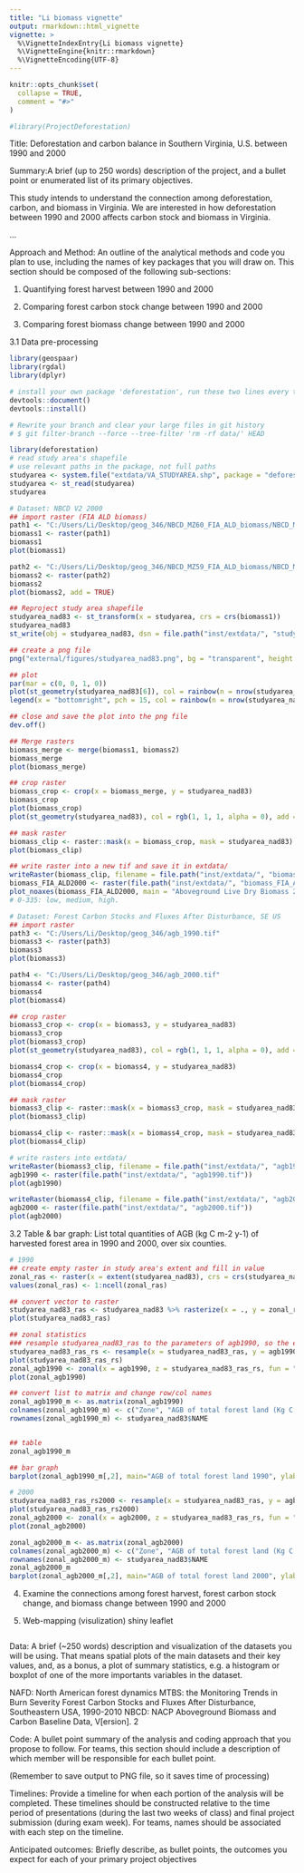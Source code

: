 ```yaml
---
title: "Li biomass vignette"
output: rmarkdown::html_vignette
vignette: >
  %\VignetteIndexEntry{Li biomass vignette}
  %\VignetteEngine{knitr::rmarkdown}
  %\VignetteEncoding{UTF-8}
---
```


```r
knitr::opts_chunk$set(
  collapse = TRUE,
  comment = "#>"
)
```

```r
#library(ProjectDeforestation)
```

Title: Deforestation and carbon balance in Southern Virginia, U.S. between 1990 and 2000

Summary:A brief (up to 250 words) description of the project, and a bullet point or enumerated list of its primary objectives.

This study intends to understand the connection among deforestation, carbon, and biomass in Virginia. We are interested in how deforestation between 1990 and 2000 affects carbon stock and biomass in Virginia.  

...


Approach and Method: An outline of the analytical methods and code you plan to use, including the names of key packages that you will draw on. This section should be composed of the following sub-sections:

1. Quantifying forest harvest between 1990 and 2000


2. Comparing forest carbon stock change between 1990 and 2000

3. Comparing forest biomass change between 1990 and 2000

3.1 Data pre-processing
```r
library(geospaar)
library(rgdal)
library(dplyr)

# install your own package 'deforestation', run these two lines every time after changing anything in your package. 
devtools::document()
devtools::install()

# Rewrite your branch and clear your large files in git history
# $ git filter-branch --force --tree-filter 'rm -rf data/' HEAD

library(deforestation)
# read study area's shapefile
# use relevant paths in the package, not full paths
studyarea <- system.file("extdata/VA_STUDYAREA.shp", package = "deforestation")
studyarea <- st_read(studyarea)
studyarea

# Dataset: NBCD V2 2000
## import raster (FIA ALD biomass)
path1 <- "C:/Users/Li/Desktop/geog_346/NBCD_MZ60_FIA_ALD_biomass/NBCD_MZ60_FIA_ALD_biomass.tif"
biomass1 <- raster(path1)
biomass1
plot(biomass1)

path2 <- "C:/Users/Li/Desktop/geog_346/NBCD_MZ59_FIA_ALD_biomass/NBCD_MZ59_FIA_ALD_biomass.tif"
biomass2 <- raster(path2)
biomass2
plot(biomass2, add = TRUE)

## Reproject study area shapefile
studyarea_nad83 <- st_transform(x = studyarea, crs = crs(biomass1))
studyarea_nad83
st_write(obj = studyarea_nad83, dsn = file.path("inst/extdata/", "studyarea_nad83.shp"))

## create a png file 
png("external/figures/studyarea_nad83.png", bg = "transparent", height = 4, width = 3, res = 300, units = "in")

## plot 
par(mar = c(0, 0, 1, 0))
plot(st_geometry(studyarea_nad83[6]), col = rainbow(n = nrow(studyarea_nad83)), main = "Study Area")
legend(x = "bottomright", pch = 15, col = rainbow(n = nrow(studyarea_nad83)), bty = "n", legend = studyarea_nad83$NAME)

## close and save the plot into the png file
dev.off()

## Merge rasters
biomass_merge <- merge(biomass1, biomass2)
biomass_merge
plot(biomass_merge)

## crop raster
biomass_crop <- crop(x = biomass_merge, y = studyarea_nad83)
biomass_crop
plot(biomass_crop)
plot(st_geometry(studyarea_nad83), col = rgb(1, 1, 1, alpha = 0), add = TRUE)

## mask raster
biomass_clip <- raster::mask(x = biomass_crop, mask = studyarea_nad83)
plot(biomass_clip)

## write raster into a new tif and save it in extdata/ 
writeRaster(biomass_clip, filename = file.path("inst/extdata/", "biomass_FIA_ALD_2000.tif"))
biomass_FIA_ALD2000 <- raster(file.path("inst/extdata/", "biomass_FIA_ALD_2000.tif"))
plot_noaxes(biomass_FIA_ALD2000, main = "Aboveground Live Dry Biomass 2000", legend.args = list(text = expression("kg C m"^-2, "                       y"^-1)))
# 0-335: low, medium, high. 

# Dataset: Forest Carbon Stocks and Fluxes After Disturbance, SE US
## import raster
path3 <- "C:/Users/Li/Desktop/geog_346/agb_1990.tif"
biomass3 <- raster(path3)
biomass3
plot(biomass3)

path4 <- "C:/Users/Li/Desktop/geog_346/agb_2000.tif"
biomass4 <- raster(path4)
biomass4
plot(biomass4)

## crop raster 
biomass3_crop <- crop(x = biomass3, y = studyarea_nad83)
biomass3_crop
plot(biomass3_crop)
plot(st_geometry(studyarea_nad83), col = rgb(1, 1, 1, alpha = 0), add = TRUE)

biomass4_crop <- crop(x = biomass4, y = studyarea_nad83)
biomass4_crop
plot(biomass4_crop)

## mask raster
biomass3_clip <- raster::mask(x = biomass3_crop, mask = studyarea_nad83)
plot(biomass3_clip)

biomass4_clip <- raster::mask(x = biomass4_crop, mask = studyarea_nad83)
plot(biomass4_clip)

# write rasters into extdata/
writeRaster(biomass3_clip, filename = file.path("inst/extdata/", "agb1990.tif"))
agb1990 <- raster(file.path("inst/extdata/", "agb1990.tif"))
plot(agb1990)

writeRaster(biomass4_clip, filename = file.path("inst/extdata/", "agb2000.tif"))
agb2000 <- raster(file.path("inst/extdata/", "agb2000.tif"))
plot(agb2000)

```

3.2 Table & bar graph: List total quantities of AGB (kg C m-2 y-1) of harvested forest area in 1990 and 2000, over six counties. 
```r
# 1990
## create empty raster in study area's extent and fill in value
zonal_ras <- raster(x = extent(studyarea_nad83), crs = crs(studyarea_nad83), res = 30)
values(zonal_ras) <- 1:ncell(zonal_ras)

## convert vector to raster
studyarea_nad83_ras <- studyarea_nad83 %>% rasterize(x = ., y = zonal_ras) 
plot(studyarea_nad83_ras)

## zonal statistics
### resample studyarea_nad83_ras to the parameters of agb1990, so the extent matches between data. 
studyarea_nad83_ras_rs <- resample(x = studyarea_nad83_ras, y = agb1990, method = "ngb")
plot(studyarea_nad83_ras_rs)
zonal_agb1990 <- zonal(x = agb1990, z = studyarea_nad83_ras_rs, fun = "sum") 
plot(zonal_agb1990)

## convert list to matrix and change row/col names
zonal_agb1990_m <- as.matrix(zonal_agb1990)
colnames(zonal_agb1990_m) <- c("Zone", "AGB of total forest land (Kg C m-2)")
rownames(zonal_agb1990_m) <- studyarea_nad83$NAME


## table
zonal_agb1990_m

## bar graph
barplot(zonal_agb1990_m[,2], main="AGB of total forest land 1990", ylab = colnames(zonal_agb1990_m)[2])

# 2000
studyarea_nad83_ras_rs2000 <- resample(x = studyarea_nad83_ras, y = agb2000, method = "ngb")
plot(studyarea_nad83_ras_rs2000)
zonal_agb2000 <- zonal(x = agb2000, z = studyarea_nad83_ras_rs, fun = "sum") 
plot(zonal_agb2000)

zonal_agb2000_m <- as.matrix(zonal_agb2000)
colnames(zonal_agb2000_m) <- c("Zone", "AGB of total forest land (Kg C m-2)")
rownames(zonal_agb2000_m) <- studyarea_nad83$NAME
zonal_agb2000_m
barplot(zonal_agb2000_m[,2], main="AGB of total forest land 2000", ylab = colnames(zonal_agb2000_m)[2])

```



4. Examine the connections among forest harvest, forest carbon stock change, and biomass change between 1990 and 2000 

5. Web-mapping (visulization) 
shiny 
leaflet 
```r

```


Data: A brief (~250 words) description and visualization of the datasets you will be using. That means spatial plots of the main datasets and their key values, and, as a bonus, a plot of summary statistics, e.g. a histogram or boxplot of one of the more importants variables in the dataset.

NAFD: North American forest dynamics
MTBS: the Monitoring Trends in Burn Severity
Forest Carbon Stocks and Fluxes After Disturbance, Southeastern USA, 1990-2010
NBCD: NACP Aboveground Biomass and Carbon Baseline Data, V[ersion]. 2

Code: A bullet point summary of the analysis and coding approach that you propose to follow. For teams, this section should include a description of which member will be responsible for each bullet point.

(Remember to save output to PNG file, so it saves time of processing)

Timelines: Provide a timeline for when each portion of the analysis will be completed. These timelines should be constructed relative to the time period of presentations (during the last two weeks of class) and final project submission (during exam week). For teams, names should be associated with each step on the timeline.




Anticipated outcomes: Briefly describe, as bullet points, the outcomes you expect for each of your primary project objectives


